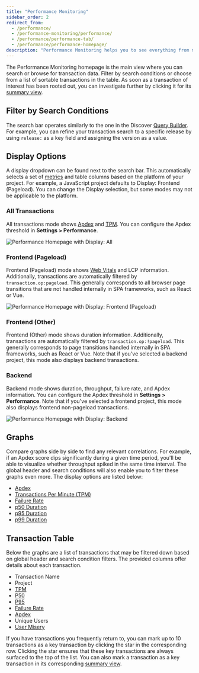```yaml
---
title: "Performance Monitoring"
sidebar_order: 2
redirect_from:
  - /performance/
  - /performance-monitoring/performance/
  - /performance/performance-tab/
  - /performance/performance-homepage/
description: "Performance Monitoring helps you to see everything from macro-level metrics to micro-level spans, and you'll be able to cross-reference transactions with related issues, and customize queries."
---
```


The Performance Monitoring homepage is the main view where you can search or browse for transaction data. Filter by search conditions or choose from a list of sortable transactions in the table. As soon as a transaction of interest has been rooted out, you can investigate further by clicking it for its [summary view](/product/performance/transaction-summary/).

## Filter by Search Conditions

The search bar operates similarly to the one in the Discover [Query Builder](/product/discover-queries/query-builder/#filter-by-search-conditions). For example, you can refine your transaction search to a specific release by using `release:` as a key field and assigning the version as a value.

## Display Options

A display dropdown can be found next to the search bar. This  automatically selects a set of [metrics](/product/performance/metrics/) and table columns based on the platform of your project. For example, a JavaScript project defaults to Display: Frontend (Pageload). You can change the Display selection, but some modes may not be applicable to the platform.

### All Transactions

All transactions mode shows [Apdex](/product/performance/metrics/#apdex) and [TPM](/product/performance/metrics/#throughput-total-tpm-tps). You can configure the Apdex threshold in **Settings > Performance**.

![Performance Homepage with Display: All](00_performance_landing.png)

### Frontend (Pageload)

Frontend (Pageload) mode shows [Web Vitals](/product/performance/web-vitals/) and LCP information. Additionally, transactions are automatically filtered by `transaction.op:pageload`. This generally corresponds to all browser page transitions that are not handled internally in SPA frameworks, such as React or Vue.

![Performance Homepage with Display: Frontend (Pageload)](01_performance_landing.png)

### Frontend (Other)

Frontend (Other) mode shows duration information. Additionally, transactions are automatically filtered by `transaction.op:!pageload`. This generally corresponds to page transitions handled internally in SPA frameworks, such as React or Vue. Note that if you've selected a backend project, this mode also displays backend transactions.

### Backend

Backend mode shows duration, throughput, failure rate, and Apdex information. You can configure the Apdex threshold in **Settings > Performance**. Note that if you've selected a frontend project, this mode also displays frontend non-pageload transactions.

![Performance Homepage with Display: Backend](02_performance_landing.png)

## Graphs

Compare graphs side by side to find any relevant correlations. For example, if an Apdex score dips significantly during a given time period, you'll be able to visualize whether throughput spiked in the same time interval. The global header and search conditions will also enable you to filter these graphs even more. The display options are listed below:

- [Apdex](/product/performance/metrics/#apdex)
- [Transactions Per Minute (TPM)](/product/performance/metrics/#throughput-total-tpm-tps)
- [Failure Rate](/product/performance/metrics/#failure-rate)
- [p50 Duration](/product/performance/metrics/#p50-threshold)
- [p95 Duration](/product/performance/metrics/#p95-threshold)
- [p99 Duration](/product/performance/metrics/#p99-threshold)

## Transaction Table

Below the graphs are a list of transactions that may be filtered down based on global header and search condition filters. The provided columns offer details about each transaction.

- Transaction Name
- Project
- [TPM](/product/performance/metrics/#throughput-total-tpm-tps)
- [P50](/product/performance/metrics/#average-transaction-duration)
- [P95](/product/performance/metrics/#p95-threshold)
- [Failure Rate](/product/performance/metrics/#failure-rate)
- [Apdex](/product/performance/metrics/#apdex)
- Unique Users
- [User Misery](/product/performance/metrics/#user-misery)

If you have transactions you frequently return to, you can mark up to 10 transactions as a key transaction by clicking the star in the corresponding row. Clicking the star ensures that these key transactions are always surfaced to the top of the list. You can also mark a transaction as a key transaction in its corresponding [summary view](/product/performance/transaction-summary/#key-transaction).
